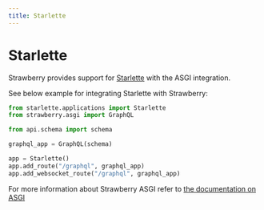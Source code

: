 ```yaml
---
title: Starlette
---
```


# Starlette

Strawberry provides support for [Starlette](https://www.starlette.io/) with the
ASGI integration.

See below example for integrating Starlette with Strawberry:

```python
from starlette.applications import Starlette
from strawberry.asgi import GraphQL

from api.schema import schema

graphql_app = GraphQL(schema)

app = Starlette()
app.add_route("/graphql", graphql_app)
app.add_websocket_route("/graphql", graphql_app)
```

For more information about Strawberry ASGI refer to
[the documentation on ASGI](/docs/integrations/asgi)
